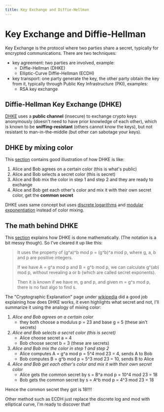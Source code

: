 ```yaml
---
title: Key Exchange and Diffie-Hellman
---
```


# Key Exchange and Diffie-Hellman

Key Exchange is the protocol where two parties share a secret, typically for
encrypted communications. There are two techniques:

- key agreement: two parties are involved, example:
  - Diffie-Hellman (DHKE)
  - Elliptic-Curve Diffie-Hellman (ECDH)
- key transport: one party generate the key, the other party obtain the key from
  it, typically through Public Key Infrastructure (PKI), examples:
  - RSA key exchange

## Diffie-Hellman Key Exchange (DHKE)

[DHKE](https://en.wikipedia.org/wiki/Diffie%E2%80%93Hellman_key_exchange) uses a
**public channel** (insecure) to exchange crypto keys anonymously (doesn't need
to have prior knowledge of each other), which is known to be
**sniffing-resistant** (others cannot know the keys), but not resistant to
man-in-the-middle (but other can sabotage your keys).

## DHKE by mixing color

This
[section](https://cryptobook.nakov.com/key-exchange/diffie-hellman-key-exchange#key-exchange-by-mixing-colors)
contains good illustration of how DHKE is like:

1. Alice and Bob agrees on a certain color (this is what's public)
2. Alice and Bob selects a secret color (this is secret)
3. Alice and Bob mix the color in step 1 and step 2 and they are ready to
   exchange
4. Alice and Bob get each other's color and mix it with their own secret color,
   get the **common secret**

DHKE uses same concept but uses
[discrete logarithms](https://en.wikipedia.org/wiki/Discrete_logarithm) and
[modular exponentiation](https://en.wikipedia.org/wiki/Modular_exponentiation)
instead of color mixing.

## The math behind DHKE

This
[section](https://cryptobook.nakov.com/key-exchange/diffie-hellman-key-exchange#the-diffie-hellman-key-exchange-dhke-protocol)
explains how DHKE is done mathematically. (The notation is a bit messy though).
So I've cleared it up like this:

> It uses the property of (g^a)^b mod p = (g^b)^a mod p, where g, a, b and p are
> positive integers.
>
> If we have A = g^a mod p and B = g^b mod p, we can calculate g^(ab) mod p,
> without revealing a or b (which are called secret exponents).
>
> Then it is known if we have m, g and p, and given m = g^s mod p, there is no
> fast algo to find s.

The "Cryptographic Explanation" page under
[wikipedia](https://en.wikipedia.org/wiki/Diffie%E2%80%93Hellman_key_exchange#Cryptographic_explanation)
did a good job explaining how does DHKE works, it even highlights what secret
and not, I'll summarize it using the analogy of mixing color:

1. _Alice and Bob agrees on a certain color_
   - they both choose a modulus p = 23 and base g = 5 (these ain't secrets)
2. _Alice and Bob selects a secret color (this is secret)_
   - Alice choose secret a = 4
   - Bob choose secret b = 3 (these are secrets)
3. _Alice and Bob mix the color in step 1 and step 2_
   - Alice computes A = g^a mod p = 5^4 mod 23 = 4, sends A to Bob
   - Bob computes B = g^b mod p = 5^3 mod 23 = 10, sends B to Alice
4. _Alice and Bob get each other's color and mix it with their own secret color_
   - Alice gets the common secret by s = B^a mod p = 10^4 mod 23 = 18
   - Bob gets the common secret by s = A^b mod p = 4^3 mod 23 = 18

Hence the common secret they got is 18!!!!

Other method such as ECDH just replace the discrete log and mod with elliptical
curve, I'm ready to discover that!
